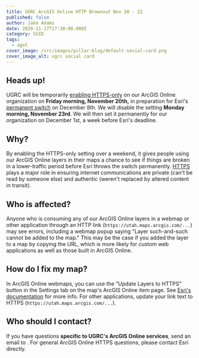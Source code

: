 ```yaml
---
title: UGRC ArcGIS Online HTTP Brownout Nov 20 - 22
published: false
author: Jake Adams
date: 2020-11-17T17:30:00.000Z
category: SGID
tags:
  - agol
cover_image: /src/images/pillar-blog/default-social-card.png
cover_image_alt: ugrc social card
---
```



## Heads up!

UGRC will be temporarily [enabling HTTPS-only](https://support.esri.com/en/Technical-Article/000022877) on our ArcGIS Online organization on **Friday morning, November 20th,** in preparation for Esri's [permanent switch](https://support.esri.com/en/https_only) on December 8th. We will disable the setting **Monday morning, November 23rd**. We will then set it permanently for our organization on December 1st, a week before Esri's deadline.

## Why?

By enabling the HTTPS-only setting over a weekend, it gives people using our ArcGIS Online layers in their maps a chance to see if things are broken in a lower-traffic period before Esri throws the switch permanently. [HTTPS](https://en.wikipedia.org/wiki/HTTPS) plays a major role in ensuring internet communications are private (can't be read by someone else) and authentic (weren't replaced by altered content in transit).

## Who is affected?

Anyone who is consuming any of our ArcGIS Online layers in a webmap or other application through an HTTP link (`https://utah.maps.arcgis.com/...`) may see errors, including a webmap popup saying "Layer such-and-such cannot be added to the map." This may be the case if you added the layer to a map by copying the URL, which is more likely for custom web applications as well as those built in ArcGIS Online.

## How do I fix my map?

In ArcGIS Online webmaps, you can use the "Update Layers to HTTPS" button in the Settings tab on the map's ArcGIS Online item page. See [Esri's documentation](https://doc.arcgis.com/en/arcgis-online/reference/faq.htm#LAYERS_HTTPS) for more info. For other applications, update your link text to HTTPS (`https://utah.maps.arcgis.com/...`).

## Who should I contact?

If you have questions **specific to UGRC's ArcGIS Online services**, send an email to <Contacts inline subject="HTTP Brownout Post" contactKey="discover" />. For general ArcGIS Online HTTPS questions, please contact Esri directly.
